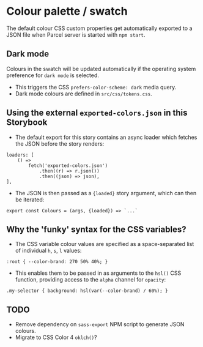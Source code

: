 
<Meta of={Colours} />

# Colour palette / swatch

The default colour CSS custom properties get automatically exported to a JSON file when Parcel server is started with `npm start`.

<Canvas of={Colours.Colours} />

## Dark mode
Colours in the swatch will be updated automatically if the operating system preference for `dark mode` is selected.
- This triggers the CSS `prefers-color-scheme: dark` media query.
- Dark mode colours are defined in `src/css/tokens.css`.

## Using the external `exported-colors.json` in this Storybook

- The default export for this story contains an async loader which fetches the JSON before the story renders:
```
loaders: [
    () =>
        fetch('exported-colors.json')
            .then((r) => r.json())
            .then((json) => json),
],
```
- The JSON is then passed as a `{loaded}` story argument, which can then be iterated:
```
export const Colours = (args, {loaded}) => `...`
```

## Why the 'funky' syntax for the CSS variables?

- The CSS variable colour values are specified as a space-separated list of individual `h`, `s`, `l` values:
```
:root { --color-brand: 270 50% 40%; }
```
- This enables them to be passed in as arguments to the `hsl()` CSS function, providing access to the `alpha` channel for `opacity`:
```
.my-selector { background: hsl(var(--color-brand) / 60%); }
```

## TODO
- Remove dependency on `sass-export` NPM script to generate JSON colours.
- Migrate to CSS Color 4 `oklch()`?
